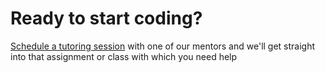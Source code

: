 # Ready to start coding?

[Schedule a tutoring session](https://gccoder.simplybook.me/v2/#book) with one of our mentors and we'll get straight into that assignment or class with which you need help
